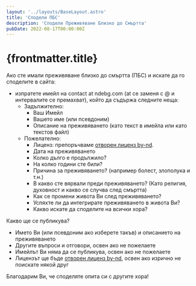 ```yaml
---
layout: '../layouts/BaseLayout.astro'
title: 'Сподели ПБС'
description: 'Сподели Преживяване Близко до Смъртта'
pubDate: 2022-08-17T00:00:00Z
---
```


# {frontmatter.title}

Ако сте имали преживяване близко до смъртта (ПБС) и искате да го споделите в сайта:

- изпратете имейл на contact at ndebg.com (at се заменя с @ и интервалите се премахват), който да съдържа следните неща:
  - Задължително:
    - Ваш Имейл
    - Вашето име (или псевдоним)
    - Описание на преживяването (като текст в имейла или като текстов файл)
  - Пожелателно:
    - Лиценз: препоръчваме [отворен лиценз by-nd](/license/).
    - Дата на преживяването
    - Колко дълго е продължило?
    - На колко години сте били?
    - Причина за преживяването? (например болест, злополука и т.н.)
    - В какво сте вярвали преди преживяването? (Като религия, духовност и какво се случва след смъртта)
    - Как се промени живота Ви след преживяването?
    - Успяхте ли да интегрирате преживяването в живота Ви?
    - Какво искате да споделите на всички хора?

Какво ще се публикува?
- Името Ви (или псевдоним ако изберете такъв) и описанието на преживяването
- Другите въпроси и отговори, освен ако не пожелаете
- Имейлът Ви няма да се публикува, освен ако не пожелаете
- Лицензът ще бъде [отворен лиценз by-nd](/license/), освен ако изрично не поискате някой друг

Благодарим Ви, че споделяте опита си с другите хора!